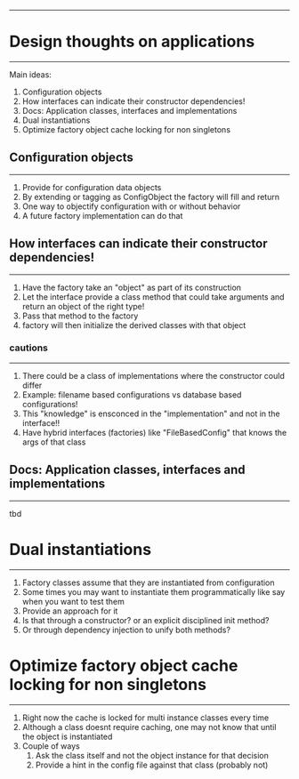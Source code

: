 *****************************************
# Design thoughts on applications
*****************************************
Main ideas:

1. Configuration objects
2. How interfaces can indicate their constructor dependencies!
3. Docs: Application classes, interfaces and implementations
4. Dual instantiations
5. Optimize factory object cache locking for non singletons

## Configuration objects
*****************************************
1. Provide for configuration data objects
2. By extending or tagging as ConfigObject the factory will fill and return
3. One way to objectify configuration with or without behavior
4. A future factory implementation can do that


## How interfaces can indicate their constructor dependencies!
*****************************************
1. Have the factory take an "object" as part of its construction
2. Let the interface provide a class method that could take arguments and return an object of the right type!
3. Pass that method to the factory
4. factory will then initialize the derived classes with that object

### cautions
*****************************************
1. There could be a class of implementations where the constructor could differ
2. Example: filename based configurations vs database based configurations!
3. This "knowledge" is ensconced  in the "implementation" and not in the interface!!
4. Have hybrid interfaces (factories) like "FileBasedConfig" that knows the args of that class

## Docs: Application classes, interfaces and implementations
*****************************************
tbd

# Dual instantiations
***************************
1. Factory classes assume that they are instantiated from configuration
2. Some times you may want to instantiate them programmatically like say when you want to test them
3. Provide an approach for it
4. Is that through a constructor? or an explicit disciplined init method?
5. Or through dependency injection to unify both methods?

# Optimize factory object cache locking for non singletons
*****************************************
1. Right now the cache is locked for multi instance classes every time
2. Although a class doesnt require caching, one may not know that until the object is instantiated
3. Couple of ways
    1. Ask the class itself and not the object instance for that decision
    2. Provide a hint in the config file against that class (probably not)
